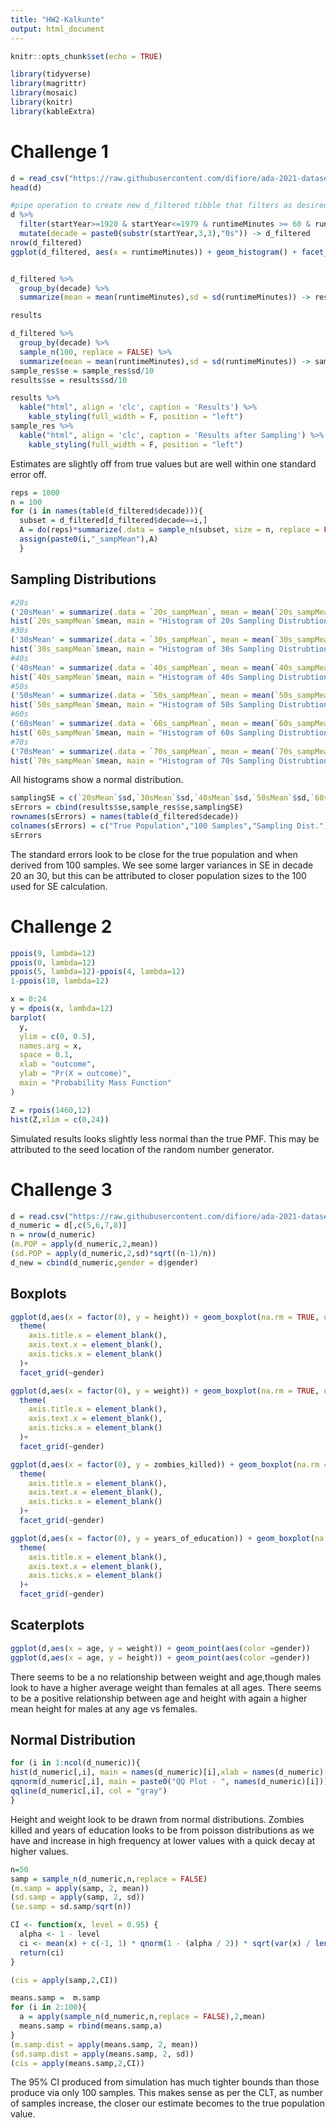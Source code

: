 ```yaml
---
title: "HW2-Kalkunte"
output: html_document
---
```


```r
knitr::opts_chunk$set(echo = TRUE)
```


```r
library(tidyverse)
library(magrittr)
library(mosaic)
library(knitr)
library(kableExtra)

```

# Challenge 1
```r
d = read_csv("https://raw.githubusercontent.com/difiore/ada-2021-datasets/master/IMDB-movies.csv") #reading in data
head(d)

#pipe operation to create new d_filtered tibble that filters as desired
d %>% 
  filter(startYear>=1920 & startYear<=1979 & runtimeMinutes >= 60 & runtimeMinutes <= 180) %>% 
  mutate(decade = paste0(substr(startYear,3,3),"0s")) -> d_filtered
nrow(d_filtered)
ggplot(d_filtered, aes(x = runtimeMinutes)) + geom_histogram() + facet_wrap(vars(decade)) #plotting histograms of run minutes for each decade


d_filtered %>%
  group_by(decade) %>%
  summarize(mean = mean(runtimeMinutes),sd = sd(runtimeMinutes)) -> results

results

d_filtered %>%
  group_by(decade) %>%
  sample_n(100, replace = FALSE) %>%
  summarize(mean = mean(runtimeMinutes),sd = sd(runtimeMinutes)) -> sample_res
sample_res$se = sample_res$sd/10
results$se = results$sd/10

results %>%
  kable("html", align = 'clc', caption = 'Results') %>%
    kable_styling(full_width = F, position = "left")
sample_res %>%
  kable("html", align = 'clc', caption = 'Results after Sampling') %>%
    kable_styling(full_width = F, position = "left")
```

Estimates are slightly off from true values but are well within one standard error off.  

```r
reps = 1000
n = 100
for (i in names(table(d_filtered$decade))){
  subset = d_filtered[d_filtered$decade==i,]
  A = do(reps)*summarize(.data = sample_n(subset, size = n, replace = FALSE), mean = mean(runtimeMinutes),sd = sd(runtimeMinutes)) 
  assign(paste0(i,"_sampMean"),A)
  }
```

## Sampling Distributions
```r
#20s
('20sMean' = summarize(.data = `20s_sampMean`, mean = mean(`20s_sampMean`$mean), sd = sd(`20s_sampMean`$mean)))
hist(`20s_sampMean`$mean, main = "Histogram of 20s Sampling Distrubtion", xlab = "Mean runtime (min.)")
#30s
('30sMean' = summarize(.data = `30s_sampMean`, mean = mean(`30s_sampMean`$mean), sd = sd(`30s_sampMean`$mean)))
hist(`30s_sampMean`$mean, main = "Histogram of 30s Sampling Distrubtion", xlab = "Mean runtime (min.)")
#40s
('40sMean' = summarize(.data = `40s_sampMean`, mean = mean(`40s_sampMean`$mean), sd = sd(`40s_sampMean`$mean)))
hist(`40s_sampMean`$mean, main = "Histogram of 40s Sampling Distrubtion", xlab = "Mean runtime (min.)")
#50s
('50sMean' = summarize(.data = `50s_sampMean`, mean = mean(`50s_sampMean`$mean), sd = sd(`50s_sampMean`$mean)))
hist(`50s_sampMean`$mean, main = "Histogram of 50s Sampling Distrubtion", xlab = "Mean runtime (min.)")
#60s
('60sMean' = summarize(.data = `60s_sampMean`, mean = mean(`60s_sampMean`$mean), sd = sd(`60s_sampMean`$mean)))
hist(`60s_sampMean`$mean, main = "Histogram of 60s Sampling Distrubtion", xlab = "Mean runtime (min.)")
#70s
('70sMean' = summarize(.data = `70s_sampMean`, mean = mean(`70s_sampMean`$mean), sd = sd(`70s_sampMean`$mean)))
hist(`70s_sampMean`$mean, main = "Histogram of 70s Sampling Distrubtion", xlab = "Mean runtime (min.)")
```
All histograms show a normal distribution. 

```r
samplingSE = c(`20sMean`$sd,`30sMean`$sd,`40sMean`$sd,`50sMean`$sd,`60sMean`$sd,`70sMean`$sd)
sErrors = cbind(results$se,sample_res$se,samplingSE)
rownames(sErrors) = names(table(d_filtered$decade))
colnames(sErrors) = c("True Population","100 Samples","Sampling Dist.")
sErrors
```
The standard errors look to be close for the true population and when derived from 100 samples. We see some larger variances in SE in decade 20 an 30, but this can be attributed to closer population sizes to the  100 used for SE calculation. 

# Challenge 2
```r
ppois(9, lambda=12)
ppois(0, lambda=12)
ppois(5, lambda=12)-ppois(4, lambda=12)
1-ppois(18, lambda=12)

x = 0:24
y = dpois(x, lambda=12) 
barplot(
  y,
  ylim = c(0, 0.5),
  names.arg = x,
  space = 0.1,
  xlab = "outcome",
  ylab = "Pr(X = outcome)",
  main = "Probability Mass Function"
)

Z = rpois(1460,12)
hist(Z,xlim = c(0,24))
```
Simulated results looks slightly less normal than the true PMF. This may be attributed to the seed location of the random number generator.

# Challenge 3
```r
d = read.csv("https://raw.githubusercontent.com/difiore/ada-2021-datasets/master/zombies.csv")
d_numeric = d[,c(5,6,7,8)]
n = nrow(d_numeric)
(m.POP = apply(d_numeric,2,mean))
(sd.POP = apply(d_numeric,2,sd)*sqrt((n-1)/n))
d_new = cbind(d_numeric,gender = d$gender)
```
## Boxplots
```r
ggplot(d,aes(x = factor(0), y = height)) + geom_boxplot(na.rm = TRUE, outlier.shape = NA) +
  theme(
    axis.title.x = element_blank(),
    axis.text.x = element_blank(),
    axis.ticks.x = element_blank()
  )+
  facet_grid(~gender)

ggplot(d,aes(x = factor(0), y = weight)) + geom_boxplot(na.rm = TRUE, outlier.shape = NA) +
  theme(
    axis.title.x = element_blank(),
    axis.text.x = element_blank(),
    axis.ticks.x = element_blank()
  )+
  facet_grid(~gender)

ggplot(d,aes(x = factor(0), y = zombies_killed)) + geom_boxplot(na.rm = TRUE, outlier.shape = NA) +
  theme(
    axis.title.x = element_blank(),
    axis.text.x = element_blank(),
    axis.ticks.x = element_blank()
  )+
  facet_grid(~gender)

ggplot(d,aes(x = factor(0), y = years_of_education)) + geom_boxplot(na.rm = TRUE, outlier.shape = NA) +
  theme(
    axis.title.x = element_blank(),
    axis.text.x = element_blank(),
    axis.ticks.x = element_blank()
  )+
  facet_grid(~gender)
```
## Scaterplots
```r
ggplot(d,aes(x = age, y = weight)) + geom_point(aes(color =gender))
ggplot(d,aes(x = age, y = height)) + geom_point(aes(color =gender))
```
There seems to be a no relationship between weight and age,though males look to have a higher average weight than females at all ages. There seems to be a positive relationship between age and height with again a higher mean height for males at any age vs females.

## Normal Distribution
```r
for (i in 1:ncol(d_numeric)){
hist(d_numeric[,i], main = names(d_numeric)[i],xlab = names(d_numeric)[i])
qqnorm(d_numeric[,i], main = paste0("QQ Plot - ", names(d_numeric)[i]))
qqline(d_numeric[,i], col = "gray")
}


```
Height and weight look to be drawn from normal distributions. Zombies killed and years of education looks to be from  poisson distributions as we have and increase in high frequency at lower values with a quick decay at higher values. 

```r
n=50
samp = sample_n(d_numeric,n,replace = FALSE)
(m.samp = apply(samp, 2, mean))
(sd.samp = apply(samp, 2, sd))
(se.samp = sd.samp/sqrt(n))

CI <- function(x, level = 0.95) {
  alpha <- 1 - level
  ci <- mean(x) + c(-1, 1) * qnorm(1 - (alpha / 2)) * sqrt(var(x) / length(x))
  return(ci)
}

(cis = apply(samp,2,CI))

means.samp =  m.samp
for (i in 2:100){
  a = apply(sample_n(d_numeric,n,replace = FALSE),2,mean)
  means.samp = rbind(means.samp,a)
}
(m.samp.dist = apply(means.samp, 2, mean))
(sd.samp.dist = apply(means.samp, 2, sd))
(cis = apply(means.samp,2,CI))
```
The 95% CI produced from simulation has much tighter bounds than those produce via only 100 samples. This makes sense as per the CLT, as number of samples increase, the closer our estimate becomes to the true population value. 



